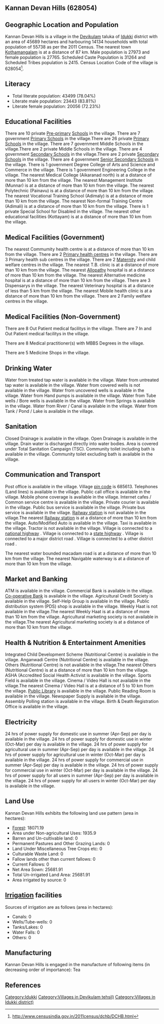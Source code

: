 {{Infobox settlement
| name=Kannan Devan Hills
| native_name=
| native_name_lang=
| other_name=
| nickname=
| settlement_type=Village
| image_skyline=
| image_alt=
| image_caption=
| pushpin_map=India Kerala
| pushpin_label_position=right
| pushpin_map_alt=
| pushpin_map_caption=Location in Kerala, India
| latd=
| latm=
| lats=
| latNS=
| longd=
| longm=
| longs=
| longEW=
| coordinates_display=inline,title
| subdivision_type=Country
| subdivision_name={{flag|India}}
| subdivision_type1=[[States and territories of India|State]]
| subdivision_name1=Kerala 
| subdivision_type2=[[List of districts of India|District]]
| subdivision_name2=Idukki 
| subdivision_type3=Tahsil
| subdivision_name3=Devikulam
| website=
| established_title=<!-- Established -->
| established_date=
| founder=
| named_for=
| government_type=
| governing_body=
| unit_pref=Metric=
| area_footnotes=
| area_rank=
| area_total_km2=456.89
| elevation_footnotes=
| elevation_m=
| population_total=55738
| population_as_of=2011
| population_rank=
| population_density_km2=121
| population_demonym=
| population_footnotes=
| demographics_type1=Languages
| demographics1_title1=Official
| demographics1_info1=[[Malayalam language|Malayalam]]
| timezone1=[[Indian Standard Time|IST]]
| utc_offset1==+5:30
| postal_code_type=[[Postal Index Number|PIN]]
| postal_code=685613
| area_code_type=Telephone code
| area_code=
| registration_plate=
| blank1_name_sec1=Nearest city
| blank1_info_sec1=[[Kothamangalam]]
| blank2_name_sec1=[[Human sex ratio|Sex ratio]]
| blank2_info_sec1=992 [[male|♂]]/[[female|♀]]
| blank3_name_sec1=Literacy
| blank3_info_sec1=78.04%
| blank1_name_sec2=[[2011 Census of India|2011 census]] code
| blank1_info_sec2=628054
| footnotes=
}}

== Kannan Devan Hills (628054) ==

== Geographic Location and Population ==

Kannan Devan Hills is a village in the [[Devikulam]] taluka of [[Idukki ]] district with an area of 45689 hectares and harbouring 14134 households with total population of 55738 as per the 2011 Census. The nearest town [[Kothamangalam]] is at a distance of 87 km. Male population is 27973 and female population is 27765. Scheduled Caste Population is 31264 and Scheduled Tribes population is 2415. Census Location Code of the village is 628054<ref>http://www.censusindia.gov.in/2011census/dchb/DCHB.html</ref>.


== Literacy ==  
* Total literate population: 43499 (78.04%)
* Literate male population: 23443 (83.81%)
* Literate female population: 20056 (72.23%)


== Educational Facilities ==  
There are 10 private [[Pre-primary]] [[School]]s in the village.
There are 7 government [[Primary School]]s in the village.There are 26 private [[Primary School]]s in the village.
There are 7 government Middle Schools in the village.There are 2 private Middle Schools in the village.
There are 4 government [[Secondary School]]s in the village.There are 2 private [[Secondary School]]s in the village.
There are 4 government [[Senior Secondary School]]s in the village.
There is 1 government Degree College of Arts and Science and Commerce in the village.
There is 1 government Engineering College in the village.
The nearest Medical College (Aikaranad north) is at a distance of more than 10 km from the village.
The nearest Management Institute (Munnar) is at a distance of more than 10 km from the village.
The nearest Polytechnic (Painavu) is at a distance of more than 10 km from the village.
The nearest Vocational Training School (Adimaly) is at a distance of more than 10 km from the village.
The nearest Non-formal Training Centre (Adimali) is at a distance of more than 10 km from the village.
There is 1 private Special School for Disabled in the village.
The nearest other educational facilities (Kottayam) is at a distance of more than 10 km from the village.


== Medical Facilities (Government) ==
The nearest Commumity health centre is at a distance of more than 10 km from the village.
There are 2 [[Primary health centre]]s in the village.
There are 3 Primary health sub centres in the village.
There are 2 [[Maternity]] and child welfare centres in the village.
The nearest T.B. clinic is at a distance of more than 10 km from the village.
The nearest [[Allopathy]] hospital is at a distance of more than 10 km from the village.
The nearest Alternative medicine hospital is at a distance of more than 10 km from the village.
There are 3 Dispensarys in the village.
The nearest Veterinary hospital is at a distance of less than 5 km from the village.
The nearest Mobile health clinic is at a distance of more than 10 km from the village.
There are 2 Family welfare centres in the village.


== Medical Facilities (Non-Government) ==
There are 8 Out Patient medical facilitys in the village.
There are 7 In and Out Patient medical facilitys in the village.

There are 8 Medical practitioner(s) with MBBS Degrees in the village.



There are 5 Medicine Shops in the village.



== Drinking Water ==
Water from treated tap water is available in the village.
Water from untreated tap water is available in the village.
Water from covered wells is not available in the village.
Water from uncovered wells is available in the village.
Water from Hand pumps is available in the village.
Water from Tube wells / Bore wells is available in the village.
Water from Springs is available in the village.
Water from River / Canal is available in the village.
Water from Tank / Pond / Lake is available in the village.


== Sanitation ==
Closed Drainage is available in the village.
Open Drainage is available in the village.
Drain water is discharged directly into water bodies.
Area is covered under Total Sanitation Campaign (TSC).
Community toilet including bath is available in the village.
Community toilet excluding bath is available in the village.


== Communication and Transport ==
Post office is available in the village.
Village [[pin code]] is 685613.
Telephones (Land lines) is available in the village.
Public call office is available in the village.
Mobile phone coverage is available in the village.
Internet cafes / Common service centre is available in the village.
Private courier is available in the village.
Public bus service is available in the village.
Private bus service is available in the village.
[[Railway station]] is not available in the village.The nearest [[Railway station]] is at a distance of more than 10 km from the village.
Auto/Modified Auto is available in the village.
Taxi is available in the village.
Tractor is not available in the village.
Village is connected to a [[national highway]]  .
Village is connected to a [[state highway]]  .
Village is connected to a major district road    .
Village is connected to a other district road  .


The nearest water bounded macadam road is at a distance of more than 10 km from the village.
The nearest Navigable waterway is at a distance of more than 10 km from the village.



== Market and Banking ==
ATM is available in the village.
Commercial Bank is available in the village.
[[Co-operative Bank]] is available in the village.
Agricultural Credit Society is available in the village.
Self-Help Group is available in the village.
Public distribution system (PDS) shop is available in the village.
Weekly Haat is not available in the village.The nearest Weekly Haat is at a distance of more than 10 km from the village.
Agricultural marketing society is not available in the village.The nearest Agricultural marketing society is at a distance of more than 10 km from the village.


== Health & Nutrition & Entertainment Amenities ==
Integrated Child Development Scheme (Nutritional Centre) is available in the village.
Anganwadi Centre (Nutritional Centre) is available in the village.
Others (Nutritional Centre) is not available in the village.The nearest Others (Nutritional Centre) is at a distance of more than 10 km from the village.
ASHA (Accredited Social Health Activist is available in the village.
Sports Field is available in the village.
Cinema / Video Hall is not available in the village.The nearest Cinema / Video Hall is at a distance of 5 to 10 km from the village.
[[Public Library]] is available in the village.
Public Reading Room is available in the village.
Newspaper Supply is available in the village.
Assembly Polling station is available in the village.
Birth & Death Registration Office is available in the village.


== Electricity ==
24 hrs of power supply for domestic use in summer (Apr-Sep) per day is available in the village.
24 hrs of power supply for domestic use in winter (Oct-Mar) per day is available in the village.
24 hrs of power supply for agricultural use in summer (Apr-Sep) per day is available in the village.
24 hrs of power supply for agricultural use in winter (Oct-Mar) per day is available in the village.
24 hrs of power supply for commercial use in summer (Apr-Sep) per day is available in the village.
24 hrs of power supply for commercial use in winter (Oct-Mar) per day is available in the village.
24 hrs of power supply for all users in summer (Apr-Sep) per day is available in the village.
24 hrs of power supply for all users in winter (Oct-Mar) per day is available in the village.


== Land Use ==
Kannan Devan Hills exhibits the following land use pattern (area in hectares):
* [[Forest]]: 18071.19
* Area under Non-agricultural Uses: 1935.9
* Barren and Un-cultivable land: 0
* Permanent Pastures and Other Grazing Lands: 0
* Land Under Miscellaneous Tree Crops etc: 0
* Culturable Waste Land: 0
* Fallow lands other than current fallows: 0
* Current Fallows: 0
* Net Area Sown: 25681.91
* Total Un-irrigated Land Area: 25681.91
* Area irrigated by source: 0


== [[Irrigation]] facilities ==
Sources of irrigation are as follows (area in hectares):
* Canals: 0
* Wells/Tube-wells: 0
* Tanks/Lakes: 0
* Water Falls: 0
* Others: 0


== Manufacturing ==
Kannan Devan Hills is engaged in the manufacture of following items (in decreasing order of importance): Tea 


[[Category:Idukki ]]
[[Category:Villages in Devikulam tehsil)]]
[[Category:Villages in Idukki  district)]]


== References ==
{{Reflist}}


